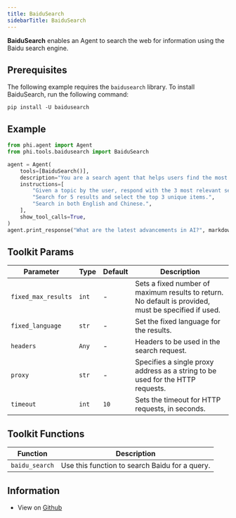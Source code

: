 ```yaml
---
title: BaiduSearch
sidebarTitle: BaiduSearch
---
```


**BaiduSearch** enables an Agent to search the web for information using the Baidu search engine.

## Prerequisites

The following example requires the `baidusearch` library. To install BaiduSearch, run the following command:

```shell
pip install -U baidusearch
```

## Example

```python cookbook/tools/baidusearch_tools.py
from phi.agent import Agent
from phi.tools.baidusearch import BaiduSearch

agent = Agent(
    tools=[BaiduSearch()],
    description="You are a search agent that helps users find the most relevant information using Baidu.",
    instructions=[
        "Given a topic by the user, respond with the 3 most relevant search results about that topic.",
        "Search for 5 results and select the top 3 unique items.",
        "Search in both English and Chinese.",
    ],
    show_tool_calls=True,
)
agent.print_response("What are the latest advancements in AI?", markdown=True)
```

## Toolkit Params

| Parameter | Type | Default | Description |
|-----------|------|---------|-------------|
| `fixed_max_results` | `int` | - | Sets a fixed number of maximum results to return. No default is provided, must be specified if used. |
| `fixed_language` | `str` | - | Set the fixed language for the results. |
| `headers` | `Any` | - | Headers to be used in the search request. |
| `proxy` | `str` | - | Specifies a single proxy address as a string to be used for the HTTP requests. |
| `timeout` | `int` | `10` | Sets the timeout for HTTP requests, in seconds. |

## Toolkit Functions

| Function | Description |
|----------|-------------|
| `baidu_search` | Use this function to search Baidu for a query. |

## Information

- View on [Github](https://github.com/AgnoAgi/phidata/blob/main/phi/tools/baidusearch.py)
